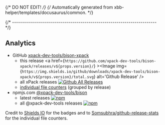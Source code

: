 {/* DO NOT EDIT! */}
{/* Automatically generated from xbb-helper/templates/docusaurus/common. */}


{/* ------------------------------------------------------------------------ */}

## Analytics

- GitHub [xpack-dev-tools/bison-xpack](https://github.com/xpack-dev-tools/bison-xpack/)
  - this release <a href={`https://github.com/xpack-dev-tools/bison-xpack/releases/v${props.version}/`} ><Image img={`https://img.shields.io/github/downloads/xpack-dev-tools/bison-xpack/v${props.version}/total.svg`} alt='Github Release' /></a>
  - all xPack releases [![Github All Releases](https://img.shields.io/github/downloads/xpack-dev-tools/bison-xpack/total.svg)](https://github.com/xpack-dev-tools/bison-xpack/releases/)
  - [individual file counters](https://somsubhra.github.io/github-release-stats/?username=xpack-dev-tools&repository=bison-xpack) (grouped by release)
- npmjs.com [@xpack-dev-tools/bison](https://www.npmjs.com/package/@xpack-dev-tools/bison)
  - latest releases [![npm](https://img.shields.io/npm/dw/@xpack-dev-tools/bison.svg)](https://www.npmjs.com/package/@xpack-dev-tools/bison/)
  - all @xpack-dev-tools releases [![npm](https://img.shields.io/npm/dt/@xpack-dev-tools/bison.svg)](https://www.npmjs.com/package/@xpack-dev-tools/bison/)

Credit to [Shields IO](https://shields.io) for the badges and to
[Somsubhra/github-release-stats](https://github.com/Somsubhra/github-release-stats)
for the individual file counters.
